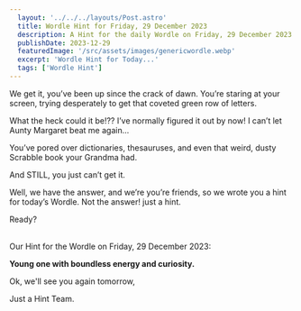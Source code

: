 ```yaml
---
  layout: '../../../layouts/Post.astro'
  title: Wordle Hint for Friday, 29 December 2023
  description: A Hint for the daily Wordle on Friday, 29 December 2023
  publishDate: 2023-12-29
  featuredImage: '/src/assets/images/genericwordle.webp'
  excerpt: 'Wordle Hint for Today...'
  tags: ['Wordle Hint']
---
```


  We get it, you’ve been up since the crack of dawn. You’re staring at your screen, trying desperately to get that coveted green row of letters. 

  What the heck could it be!??
  I’ve normally figured it out by now!
  I can’t let Aunty Margaret beat me again… 

  You’ve pored over dictionaries, thesauruses, and even that weird, dusty Scrabble book your Grandma had.

  And STILL, you just can’t get it. 

  Well, we have the answer, and we’re you’re friends, so we wrote you a hint for today’s Wordle.
  Not the answer! just a hint. 

  Ready?<br /><br />

  Our Hint for the Wordle on Friday, 29 December 2023:

  **Young one with boundless energy and curiosity.**

  Ok, we'll see you again tomorrow, 

  Just a Hint Team.
  